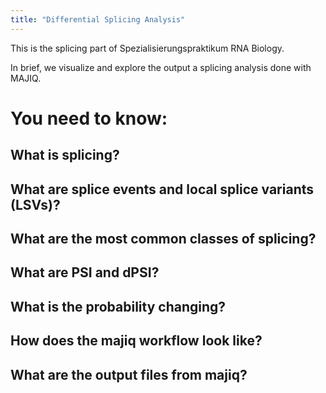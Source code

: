 ```yaml
---
title: "Differential Splicing Analysis"
---
```


This is the splicing part of Spezialisierungspraktikum RNA Biology.

In brief, we visualize and explore the output a splicing analysis done with MAJIQ.


# You need to know:

## What is splicing?



## What are splice events and local splice variants (LSVs)?


## What are the most common classes of splicing? {#splicing-classes}

## What are PSI and dPSI?

## What is the probability changing?

## How does the majiq workflow look like? {#majiq-workflow}


## What are the output files from majiq?